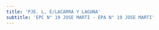 ```yaml
---
title: 'PJE. L, E/LACARRA Y LAGUNA'
subtitle: 'EPC N° 19 JOSE MARTI - EPA N° 19 JOSE MARTI'
---
```


#
